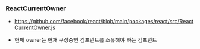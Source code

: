 ### ReactCurrentOwner

- https://github.com/facebook/react/blob/main/packages/react/src/ReactCurrentOwner.js

- 현재 owner는 현재 구성중인 컴포넌트를 소유해야 하는 컴포넌트
